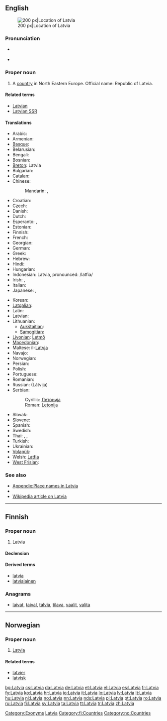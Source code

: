 {{wikipedia}}
{{also|latvia|Látvia}}
==English==
[[Image:EU location LAT.png|thumb|200 px|Location of Latvia]]

===Pronunciation===
* {{a|UK|US}} {{IPA|/ˈlæt.vi.ə/}}
* {{audio|en-us-Latvia.ogg|Audio (US)}}

===Proper noun===
{{en-proper noun}}

# A [[country]] in North Eastern Europe. Official name: Republic of Latvia.

====Related terms====
* [[Latvian]]
* [[Latvian SSR]]

====Translations====
{{trans-top|Republic of Latvia}}
* Arabic: {{t|ar|لاتفيا|f|tr=laatfiya}}
* Armenian: {{t-|hy|Լատվիա|tr=Latvia}}
* [[Basque]]: {{t+|eu|Letonia|xs=Basque}}
* Belarusian: {{t-|be|Латвія|f|tr=Látvija|xs=Belarusian}}
* Bengali: {{t-|bn|লাতভিয়া}}
* Bosnian: {{t-|bs|Letonija|f}}
* [[Breton]]: Latvia
* Bulgarian: {{t+|bg|Латвия|f|tr=Látvija}}
* [[Catalan]]: {{t|ca|Letònia|f}}
* Chinese:
*: Mandarin: {{t-|cmn|拉脫維亞|sc=Hani}},  {{t-|cmn|拉脱维亚|tr=Lātuōwéiyà|sc=Hani}}
* Croatian: {{t+|hr|Letonija|f}}
* Czech: {{t+|cs|Lotyšsko|n}}
* Danish: {{t+|da|Letland}}
* Dutch: {{t+|nl|Letland|n}}
* Esperanto: {{t-|eo|Latvio|xs=Esperanto}}, {{t-|eo|Latvujo|xs=Esperanto}}
* Estonian: {{t+|et|Läti}}
* Finnish: {{t+|fi|Latvia}}
* French: {{t+|fr|Lettonie|f}}
* Georgian: {{t|ka|ლატვია|tr=Latvia|sc=Geor|xs=Georgian}}
* German: {{t+|de|Lettland|n}}
* Greek: {{t+|el|Λεττονία|f|tr=Lettonía}}
* Hebrew: {{t|he|לטביה|sc=Hebr}}
* Hindi: {{t|hi|लातविया|tr=lātviyā|sc=Deva}}
* Hungarian: {{t+|hu|Lettország}}
* Indonesian: Latvia, pronounced: /latfia/
* Irish: {{t|ga|Laitvia|f|alt=An Laitvia}}, {{t|ga|Poblacht na Laitvia|f}}
* Italian: {{t+|it|Lettonia}}
* Japanese: {{t+|ja|ラトビア|tr=Ratobia}}, {{t+|ja|ラトヴィア|tr=Ratovia, Ratobia}}
{{trans-mid}}
* Korean: {{t|ko|라트비아|tr=Rateubia|sc=Kore}}
* [[Latgalian]]: {{tø|ltg|Latveja|f}}
* Latin: {{t-|la|Lettonia}}
* Latvian: {{t+|lv|Latvija|f|xs=Latvian}}
* Lithuanian:
** [[Aukštaitian]]: {{t+|lt|Latvija|f|xs=Lithuanian}}
** [[Samogitian]]: {{tø|bat-smg|Latvėjė|f|xs=Samogitian}}
* [[Livonian]]: [[Leţmō]]
* [[Macedonian]]: {{t+|mk|Летонија|f|tr=Letonija}}
* Maltese: il-[[Latvja]]
* Navajo: {{tø|nv|Létbiiya}}
* Norwegian: {{t+|no|Latvia}}
* Persian: {{t|fa|لتونی|tr=Letuni|sc=fa-Arab}}
* Polish: {{t+|pl|Łotwa}}
* Portuguese: {{t+|pt|Letónia}}
* Romanian: {{t+|ro|Letonia|f}}
* Russian: {{t+|ru|Латвия|f}} (Látvija)
* Serbian:
*: Cyrillic: [[Летонија#Serbian|Летонија]] {{f}}
*: Roman: [[Letonija#Serbian|Letonija]] {{f}}
* Slovak: {{t-|sk|Lotyšsko|n}}
* Slovene: {{t-|sl|Latvija|f}}
* Spanish: {{t+|es|Letonia|f}}
* Swedish: {{t+|sv|Lettland}}
* Thai: {{t|th|ลัตเวีย|tr=lát-wia|sc=Thai}}, {{t|th|แลตเวีย|tr=laet-wia|sc=Thai}}, {{t|th|ประเทศลัตเวีย|tr=bpràtêt lát-wia|sc=Thai}}
* Turkish: {{t+|tr|Letonya}}
* Ukrainian: {{t+|uk|Латвія|f|tr=Látvija|xs=Ukrainian}}
* [[Volapük]]: {{t+|vo|Latviyän|xs=Volapük}}
* Welsh: [[Latfia]]
* [[West Frisian]]: {{t+|fy|Letlân|n|xs=West Frisian}}
{{trans-bottom}}

===See also===
* [[Appendix:Place names in Latvia]]
* {{list|en|countries of Europe}}
* [[w:Latvia|Wikipedia article on Latvia]]

[[Category:Exonyms]]
[[Category:en:Latvia| Latvia]]

----

==Finnish==
{{wikipedia|lang=fi}}

===Proper noun===
{{infl|fi|proper noun}}

# [[#English|Latvia]]

====Declension====
{{fi-decl-kulkija|Latvi|nopl=1}}

====Derived terms====
* [[latvia]]
* [[latvialainen]]

===Anagrams===
* [[laivat#Finnish|laivat]], [[taival#Finnish|taival]], [[talvia#Finnish|talvia]], [[tilava#Finnish|tilava]], [[vaalit#Finnish|vaalit]], [[valita#Finnish|valita]]

[[Category:fi:Countries]]

----

==Norwegian==

===Proper noun===
{{infl|no|proper noun}}

# [[#English|Latvia]]

====Related terms====
* [[latvier]]
* [[latvisk]]

[[Category:no:Countries]]

[[bg:Latvia]]
[[cs:Latvia]]
[[da:Latvia]]
[[de:Latvia]]
[[et:Latvia]]
[[el:Latvia]]
[[es:Latvia]]
[[fr:Latvia]]
[[fy:Latvia]]
[[ko:Latvia]]
[[hr:Latvia]]
[[io:Latvia]]
[[it:Latvia]]
[[lo:Latvia]]
[[lv:Latvia]]
[[lt:Latvia]]
[[hu:Latvia]]
[[nl:Latvia]]
[[no:Latvia]]
[[nn:Latvia]]
[[nds:Latvia]]
[[pl:Latvia]]
[[pt:Latvia]]
[[ro:Latvia]]
[[ru:Latvia]]
[[fi:Latvia]]
[[sv:Latvia]]
[[ta:Latvia]]
[[tt:Latvia]]
[[tr:Latvia]]
[[zh:Latvia]]